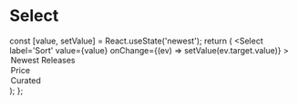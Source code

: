 
<Meta title='Select' component={Select} />

# Select

  const [value, setValue] = React.useState('newest');
  return (
    <Select
      label='Sort'
      value={value}
      onChange={(ev) => setValue(ev.target.value)}
    >
      <option value='newest'>Newest Releases</option>
      <option value='price'>Price</option>
      <option value='curated'>Curated</option>
    </Select>
  );
};

<Story name='Default'>
  <ManagedSelect />
</Story>
